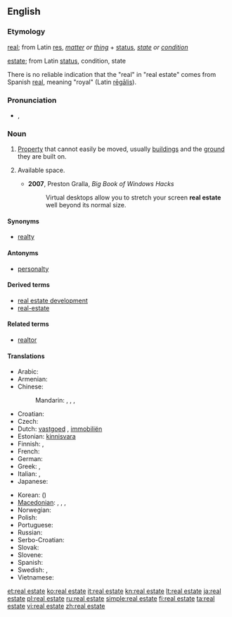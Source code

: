 {{also|real-estate}}
==English==
{{wikipedia}}

===Etymology===
[[real]]; from Latin [[res]], ''[[matter]] or [[thing]]'' + [[status]], ''[[state]] or [[condition]]''

[[estate]]; from Latin [[status]], condition, state

There is no reliable indication that the "real" in "real estate" comes from Spanish [[real]], meaning "royal" (Latin [[regalis|rēgālis]]).

===Pronunciation===
* {{enPR|/rēl' əstāt"/}}, {{IPA|/ˈriːl əˌsteɪt/}}

===Noun===
{{en-noun|-|head=[[real]] [[estate]]}}

# [[property|Property]] that cannot easily be moved, usually [[building]]s and the [[ground]] they are built on.
# {{informal|loosely}} Available space.
#* '''2007''', Preston Gralla, ''Big Book of Windows Hacks''
#*: Virtual desktops allow you to stretch your screen '''real estate''' well beyond its normal size.

====Synonyms====
* [[realty]]

====Antonyms====
* [[personalty]]

====Derived terms====
* [[real estate development]]
* [[real-estate]]

====Related terms====
* [[realtor]]

====Translations====
{{trans-top|property that cannot easily be moved}}
* Arabic: {{t|ar|عقار|m|tr=3aqaar}}
* Armenian: {{t-|hy|անշարժ գույք|tr=anšarž guyk’}}
* Chinese:
*: Mandarin: {{t|cmn|不動產|tr=|sc=Hani}}, {{t|cmn|不动产|tr=bùdòngchǎn|sc=Hani}}, {{t-|cmn|房地產|sc=Hani}}, {{t-|cmn|房地产|tr=fángdìchǎn|sc=Hani}}
* Croatian: {{t-|hr|nekretnine|f|p}}
* Czech: {{t+|cs|nemovitost|f}}
* Dutch: [[vastgoed]] {{n}}, [[immobiliën]] {{m|p}}
* Estonian: [[kinnisvara]]
* Finnish: {{t+|fi|kiinteistö}}, {{t+|fi|maaomaisuus}}
* French: {{t+|fr|immeuble|m}}
* German: {{t+|de|Immobilie|f}}
* Greek: {{t+|el|ακίνητο|n}}, {{t-|el|ακίνητη περιουσία|f}}
* Italian: {{t+|it|proprietà|f}}, {{t+|it|immobile|m}}
* Japanese: {{t+|ja|不動産|tr=ふどうさん, fudōsan}}
{{trans-mid}}
* Korean: {{t+|ko|부동산|tr=budongsan}} ({{t|ko|不動產}})
* [[Macedonian]]: {{qualifier|for a particular property}} {{t-|mk|недвижнина|f|tr=nedvížnina}}, {{t-|mk|недвижност|f|tr=nédvížnost}}, {{qualifier|real estate in general}} {{t-|mk|недвижнини|p|tr=nedvížnini}}, {{t-|mk|недвижности|p|tr=nedvížnosti}}
* Norwegian: {{t|no|fast eiendom}}
* Polish: {{t|pl|nieruchomość|f}}
* Portuguese: {{t|pt|imóvel|m}}
* Russian: {{t+|ru|недвижимость|f|tr=nedvížimost'}}
* Serbo-Croatian: {{t|sh|nekretnine|f|p}}
* Slovak: {{t-|sk|nehnuteľnosť|f}}
* Slovene: {{t-|sl|nepremičnine|f|p}}
* Spanish: {{t|es|bien inmueble|m}} {{t-|es|bien raíz|m}}
* Swedish: {{t|sv|fast egendom|c}}, {{t|sv|fastighet|c}}
* Vietnamese: {{t+|vi|bất động sản|xs=Vietnamese}}
{{trans-bottom}}

[[et:real estate]]
[[ko:real estate]]
[[it:real estate]]
[[kn:real estate]]
[[lt:real estate]]
[[ja:real estate]]
[[pl:real estate]]
[[ru:real estate]]
[[simple:real estate]]
[[fi:real estate]]
[[ta:real estate]]
[[vi:real estate]]
[[zh:real estate]]